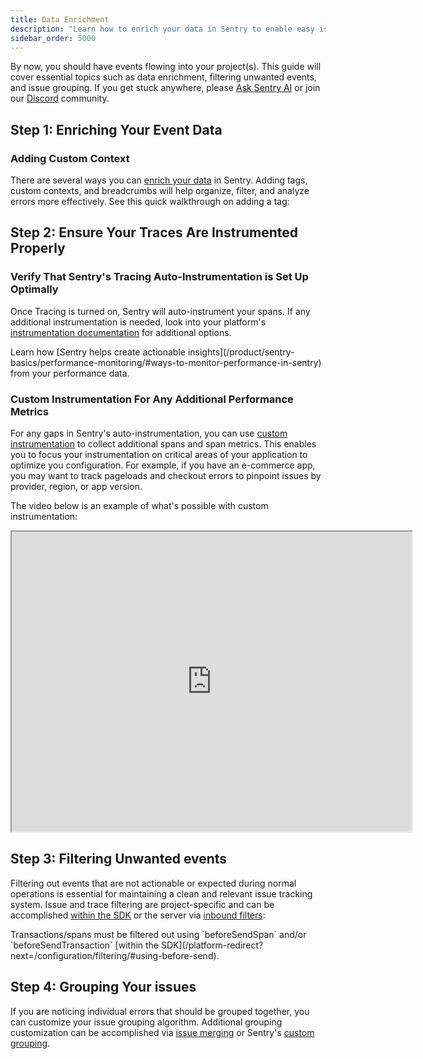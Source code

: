 ```yaml
---
title: Data Enrichment
description: "Learn how to enrich your data in Sentry to enable easy issue filtering and grouping."
sidebar_order: 5000
---
```


By now, you should have events flowing into your project(s). This guide will cover essential topics such as data enrichment, filtering unwanted events, and issue grouping. If you get stuck anywhere, please [Ask Sentry AI](https://sentry.zendesk.com/hc/en-us?askAI=true) or join our [Discord](https://discord.gg/sentry) community.

## Step 1: Enriching Your Event Data

### Adding Custom Context

There are several ways you can [enrich your data](/platform-redirect?next=/enriching-events/) in Sentry. Adding tags, custom contexts, and breadcrumbs will help organize, filter, and analyze errors more effectively. See this quick walkthrough on adding a tag:

<Arcade src="https://demo.arcade.software/M87cMrcak4N6SLyUiI1D?embed" />

## Step 2: Ensure Your Traces Are Instrumented Properly

### Verify That Sentry's Tracing Auto-Instrumentation is Set Up Optimally

Once Tracing is turned on, Sentry will auto-instrument your spans. If any additional instrumentation is needed, look into your platform's [instrumentation documentation](/platform-redirect?next=/tracing/instrumentation/automatic-instrumentation/) for additional options. 

<Alert>
Learn how [Sentry helps create actionable insights](/product/sentry-basics/performance-monitoring/#ways-to-monitor-performance-in-sentry) from your performance data.
</Alert>

### Custom Instrumentation For Any Additional Performance Metrics

For any gaps in Sentry's auto-instrumentation, you can use [custom instrumentation](/platform-redirect/?next=/tracing/instrumentation/custom-instrumentation/) to collect additional spans and span metrics. This enables you to focus your instrumentation on critical areas of your application to optimize you configuration. For example, if you have an e-commerce app, you may want to track pageloads and checkout errors to pinpoint issues by provider, region, or app version.

The video below is an example of what's possible with custom instrumentation:

<iframe src="https://drive.google.com/file/d/1U2of7oByT1ECdprvRRC30QwuZwQRk6cA/preview" width="640" height="480" allow="autoplay"></iframe>

## Step 3: Filtering Unwanted events

Filtering out events that are not actionable or expected during normal operations is essential for maintaining a clean and relevant issue tracking system. Issue and trace filtering are project-specific and can be accomplished [within the SDK](/platform-redirect?next=/configuration/filtering/#using-before-send) or the server via [inbound filters](/concepts/data-management/filtering/):

<Arcade src="https://demo.arcade.software/4utB0eYW8Uz81WTT84FL?embed"  />
<div style={{marginBottom:'40px'}}></div>

<Alert>
Transactions/spans must be filtered out using `beforeSendSpan` and/or `beforeSendTransaction` [within the SDK](/platform-redirect?next=/configuration/filtering/#using-before-send).
</Alert>

## Step 4: Grouping Your issues

If you are noticing individual errors that should be grouped together, you can customize your issue grouping algorithm. Additional grouping customization can be accomplished via [issue merging](/concepts/data-management/event-grouping/merging-issues/) or Sentry's [custom grouping](/concepts/data-management/event-grouping/).

